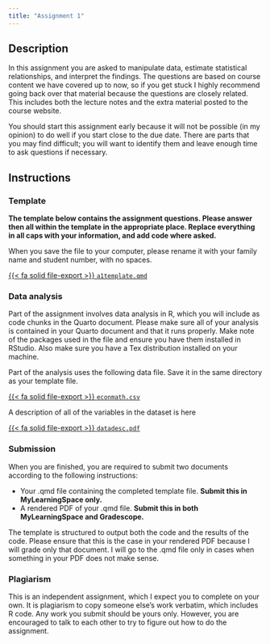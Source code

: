 ```yaml
---
title: "Assignment 1"
---
```



## Description

In this assignment you are asked to manipulate data, estimate statistical relationships, and interpret the findings. The questions are based on course content we have covered up to now, so if you get stuck I highly recommend going back over that material because the questions are closely related. This includes both the lecture notes and the extra material posted to the course website.

You should start this assignment early because it will not be possible (in my opinion) to do well if you start close to the due date.  There are parts that you may find difficult; you will want to identify them and leave enough time to ask questions if necessary.

## Instructions

### Template

**The template below contains the assignment questions.  Please answer then all within the template in the appropriate place.  Replace everything in all caps with your information, and add code where asked.**

When you save the file to your computer, please rename it with your family name and student number, with no spaces.

[{{< fa solid file-export >}} `a1template.qmd`](/assignments/files/a1template.qmd)

### Data analysis

Part of the assignment involves data analysis in R, which you will include as code chunks in the Quarto document.  Please make sure all of your analysis is contained in your Quarto document and that it runs properly.  Make note of the packages used in the file and ensure you have them installed in RStudio.  Also make sure you have a Tex distribution installed on your machine.

Part of the analysis uses the following data file.  Save it in the same directory as your template file.

[{{< fa solid file-export >}} `econmath.csv`](/assignments/files/econmath.csv)

A description of all of the variables in the dataset is here

[{{< fa solid file-export >}} `datadesc.pdf`](/assignments/files/datadesc.pdf)

### Submission

When you are finished, you are required to submit two documents according to the following instructions:

- Your .qmd file containing the completed template file.  **Submit this in MyLearningSpace only.**
- A rendered PDF of your .qmd file.  **Submit this in both MyLearningSpace and Gradescope.**

The template is structured to output both the code and the results of the code. Please ensure that this is the case in your rendered PDF because I will grade only that document.  I will go to the .qmd file only in cases when something in your PDF does not make sense.

### Plagiarism

This is an independent assignment, which I expect you to complete on your own.  It is plagiarism to copy someone else’s work verbatim, which includes R code.  Any work you submit should be yours only.  However, you are encouraged to talk to each other to try to figure out how to do the assignment.


